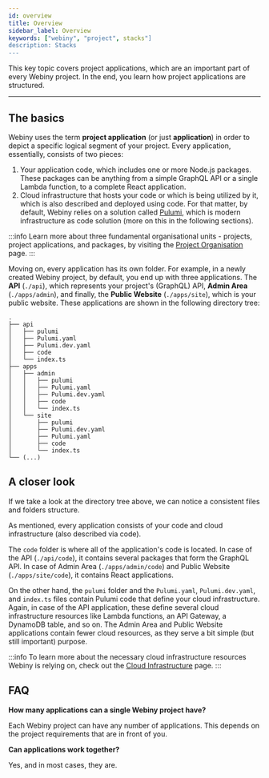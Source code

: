 ```yaml
---
id: overview
title: Overview
sidebar_label: Overview
keywords: ["webiny", "project", stacks"]
description: Stacks
---
```



This key topic covers project applications, which are an important part of every Webiny project. In the end, you learn how project applications are structured.

---

## The basics

Webiny uses the term **project application** (or just **application**) in order to depict a specific logical segment of your project. Every application, essentially, consists of two pieces:

1. Your application code, which includes one or more Node.js packages. These packages can be anything from a simple GraphQL API or a single Lambda function, to a complete React application.
2. Cloud infrastructure that hosts your code or which is being utilized by it, which is also described and deployed using code. For that matter, by default, Webiny relies on a solution called [Pulumi](https://www.pulumi.com/), which is modern infrastructure as code solution (more on this in the following sections).

:::info
Learn more about three fundamental organisational units - projects, project applications, and packages, by visiting the [Project Organisation](/docs/key-topics/project-organisation) page.
:::

Moving on, every application has its own folder. For example, in a newly created Webiny project, by default, you end up with three applications. The **API** (`./api`), which represents your project's (GraphQL) API, **Admin Area** (`./apps/admin`), and finally, the **Public Website**  (`./apps/site`), which is your public website. These applications are shown in the following directory tree:

```
.
├── api
│   ├── pulumi
│   ├── Pulumi.yaml
│   ├── Pulumi.dev.yaml
│   ├── code
│   └── index.ts
├── apps
│   ├── admin
│   │   ├── pulumi
│   │   ├── Pulumi.yaml
│   │   ├── Pulumi.dev.yaml
│   │   ├── code
│   │   └── index.ts
│   └── site
│       ├── pulumi
│       ├── Pulumi.dev.yaml
│       ├── Pulumi.yaml
│       ├── code
│       └── index.ts
└── (...)
```

## A closer look
If we take a look at the directory tree above, we can notice a consistent files and folders structure.

As mentioned, every application consists of your code and cloud infrastructure (also described via code).

The `code` folder is where all of the application's code is located. In case of the API (`./api/code`), it contains several packages that form the GraphQL API. In case of Admin Area (`./apps/admin/code`) and Public Website (`./apps/site/code`), it contains React applications.

On the other hand, the `pulumi` folder and the `Pulumi.yaml`, `Pulumi.dev.yaml`, and `index.ts` files contain Pulumi code that define your cloud infrastructure. Again, in case of the API application, these define several cloud infrastructure resources like Lambda functions, an API Gateway, a DynamoDB table, and so on. The Admin Area and Public Website applications contain fewer cloud resources, as they serve a bit simple (but still important) purpose.

:::info
To learn more about the necessary cloud infrastructure resources Webiny is relying on, check out the [Cloud Infrastructure](/docs/key-topics/cloud-infrastructure) page.
:::

## FAQ
**How many applications can a single Webiny project have?**

Each Webiny project can have any number of applications. This depends on the project requirements that are in front of you.

**Can applications work together?**

Yes, and in most cases, they are.
